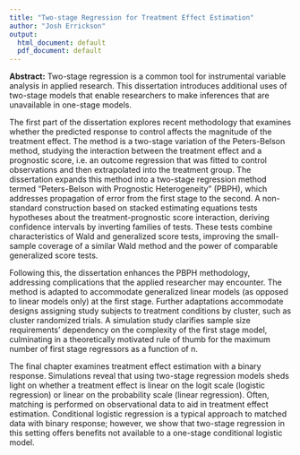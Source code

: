 ```yaml
---
title: "Two-stage Regression for Treatment Effect Estimation"
author: "Josh Errickson"
output:
  html_document: default
  pdf_document: default
---
```


**Abstract:** Two-stage regression is a common tool for instrumental variable analysis in applied research. This dissertation introduces additional
uses of two-stage models that enable researchers to make inferences that are unavailable in one-stage models.

The first part of the dissertation explores recent methodology that examines whether the predicted response to control affects the magnitude of the
treatment effect. The method is a two-stage variation of the Peters-Belson method, studying the interaction between the treatment effect and a
prognostic score, i.e. an outcome regression that was fitted to control observations and then extrapolated into the treatment group. The dissertation
expands this method into a two-stage regression method termed "Peters-Belson with Prognostic Heterogeneity" (PBPH), which addresses propagation of
error from the first stage to the second. A non-standard construction based on stacked estimating equations tests hypotheses about the
treatment-prognostic score interaction, deriving confidence intervals by inverting families of tests. These tests combine characteristics of Wald and
generalized score tests, improving the small-sample coverage of a similar Wald method and the power of comparable generalized score tests.

Following this, the dissertation enhances the PBPH methodology, addressing complications that the applied researcher may encounter.  The method is
adapted to accommodate generalized linear models (as opposed to linear models only) at the first stage.  Further adaptations accommodate designs
assigning study subjects to treatment conditions by cluster, such as cluster randomized trials.  A simulation study clarifies sample size
requirements' dependency on the complexity of the first stage model, culminating in a theoretically motivated rule of thumb for the maximum number of
first stage regressors as a function of n.

The final chapter examines treatment effect estimation with a binary response. Simulations reveal that using two-stage regression models sheds light
on whether a treatment effect is linear on the logit scale (logistic regression) or linear on the probability scale (linear regression). Often,
matching is performed on observational data to aid in treatment effect estimation. Conditional logistic regression is a typical approach to matched
data with binary response; however, we show that two-stage regression in this setting offers benefits not available to a one-stage conditional
logistic model.

